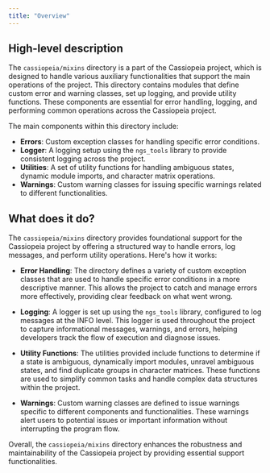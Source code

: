 ```yaml
---
title: "Overview"
---
```


## High-level description

The `cassiopeia/mixins` directory is a part of the Cassiopeia project, which is designed to handle various auxiliary functionalities that support the main operations of the project. This directory contains modules that define custom error and warning classes, set up logging, and provide utility functions. These components are essential for error handling, logging, and performing common operations across the Cassiopeia project.

The main components within this directory include:

- **Errors**: Custom exception classes for handling specific error conditions.
- **Logger**: A logging setup using the `ngs_tools` library to provide consistent logging across the project.
- **Utilities**: A set of utility functions for handling ambiguous states, dynamic module imports, and character matrix operations.
- **Warnings**: Custom warning classes for issuing specific warnings related to different functionalities.

## What does it do?

The `cassiopeia/mixins` directory provides foundational support for the Cassiopeia project by offering a structured way to handle errors, log messages, and perform utility operations. Here's how it works:

- **Error Handling**: The directory defines a variety of custom exception classes that are used to handle specific error conditions in a more descriptive manner. This allows the project to catch and manage errors more effectively, providing clear feedback on what went wrong.

- **Logging**: A logger is set up using the `ngs_tools` library, configured to log messages at the INFO level. This logger is used throughout the project to capture informational messages, warnings, and errors, helping developers track the flow of execution and diagnose issues.

- **Utility Functions**: The utilities provided include functions to determine if a state is ambiguous, dynamically import modules, unravel ambiguous states, and find duplicate groups in character matrices. These functions are used to simplify common tasks and handle complex data structures within the project.

- **Warnings**: Custom warning classes are defined to issue warnings specific to different components and functionalities. These warnings alert users to potential issues or important information without interrupting the program flow.

Overall, the `cassiopeia/mixins` directory enhances the robustness and maintainability of the Cassiopeia project by providing essential support functionalities.